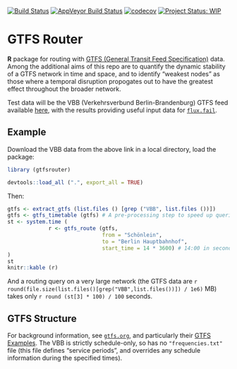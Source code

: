 [![Build Status](https://travis-ci.org/ATFutures/gtfs-router.svg)](https://travis-ci.org/ATFutures/gtfs-router) 
[![AppVeyor Build Status](https://ci.appveyor.com/api/projects/status/github/ATFutures/gtfs-router?branch=master&svg=true)](https://ci.appveyor.com/project/ATFutures/gtfs-router)
[![codecov](https://codecov.io/gh/ATFutures/gtfs-router/branch/master/graph/badge.svg)](https://codecov.io/gh/ATFutures/gtfs-router)
[![Project Status: WIP](https://www.repostatus.org/badges/latest/wip.svg)](https://www.repostatus.org/#wip)



# GTFS Router

**R** package for routing with [GTFS (General Transit Feed
Specification)](https://developers.google.com/transit/gtfs/) data. Among the
additional aims of this repo are to quantify the dynamic stability of a GTFS
network in time and space, and to identify "weakest nodes" as those where a
temporal disruption propogates out to have the greatest effect throughout the
broader network.

Test data will be the VBB (Verkehrsverbund Berlin-Brandenburg) GTFS feed
available [here](https://daten.berlin.de/datensaetze/vbb-fahrplandaten-gtfs),
with the results providing useful input data for
[`flux.fail`](https://flux.fail).

## Example

Download the VBB data from the above link in a local directory, load the
package:
```r
library (gtfsrouter)
```
```r
devtools::load_all (".", export_all = TRUE)
```
Then:
```r
gtfs <- extract_gtfs (list.files () [grep ("VBB", list.files ())])
gtfs <- gtfs_timetable (gtfs) # A pre-processing step to speed up queries
st <- system.time (
             r <- gtfs_route (gtfs,
                              from = "Schönlein",
                              to = "Berlin Hauptbahnhof",
                              start_time = 14 * 3600) # 14:00 in seconds
)
st
knitr::kable (r)
```

And a routing query on a very large network (the GTFS data are
`r round(file.size(list.files()[grep("VBB",list.files())]) / 1e6)` MB) takes only 
`r round (st[3] * 100) / 100` seconds.



## GTFS Structure

For background information, see [`gtfs.org`](http://gtfs.org), and particularly
their [GTFS
Examples](https://docs.google.com/document/d/16inL5BVcM1aU-_DcFJay_tC6Ni0wPa0nvQEstueG5k4/edit).
The VBB is strictly schedule-only, so has no `"frequencies.txt"` file (this file
defines "service periods", and overrides any schedule information during the
specified times).

